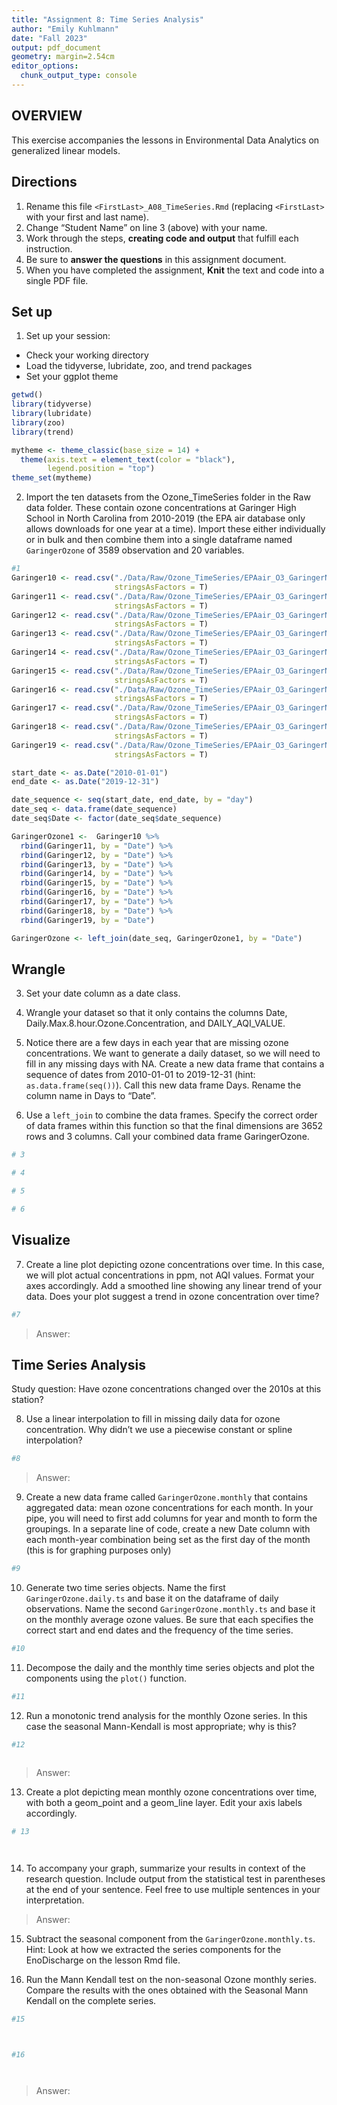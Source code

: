 ```yaml
---
title: "Assignment 8: Time Series Analysis"
author: "Emily Kuhlmann"
date: "Fall 2023"
output: pdf_document
geometry: margin=2.54cm
editor_options: 
  chunk_output_type: console
---
```


## OVERVIEW

This exercise accompanies the lessons in Environmental Data Analytics on generalized linear models. 

## Directions
1. Rename this file `<FirstLast>_A08_TimeSeries.Rmd` (replacing `<FirstLast>` with your first and last name).
2. Change "Student Name" on line 3 (above) with your name.
3. Work through the steps, **creating code and output** that fulfill each instruction.
4. Be sure to **answer the questions** in this assignment document.
5. When you have completed the assignment, **Knit** the text and code into a single PDF file.

## Set up 
1. Set up your session:

* Check your working directory
* Load the tidyverse, lubridate, zoo, and trend packages
* Set your ggplot theme

```r
getwd()
library(tidyverse)
library(lubridate)
library(zoo)
library(trend)

mytheme <- theme_classic(base_size = 14) +
  theme(axis.text = element_text(color = "black"), 
        legend.position = "top")
theme_set(mytheme)
```


2. Import the ten datasets from the Ozone_TimeSeries folder in the Raw data folder. These contain ozone concentrations at Garinger High School in North Carolina from 2010-2019 (the EPA air database only allows downloads for one year at a time). Import these either individually or in bulk and then combine them into a single dataframe named `GaringerOzone` of 3589 observation and 20 variables. 

```r
#1
Garinger10 <- read.csv("./Data/Raw/Ozone_TimeSeries/EPAair_O3_GaringerNC2010_raw.csv",
                       stringsAsFactors = T)
Garinger11 <- read.csv("./Data/Raw/Ozone_TimeSeries/EPAair_O3_GaringerNC2011_raw.csv",
                       stringsAsFactors = T)
Garinger12 <- read.csv("./Data/Raw/Ozone_TimeSeries/EPAair_O3_GaringerNC2012_raw.csv",
                       stringsAsFactors = T)
Garinger13 <- read.csv("./Data/Raw/Ozone_TimeSeries/EPAair_O3_GaringerNC2013_raw.csv",
                       stringsAsFactors = T)
Garinger14 <- read.csv("./Data/Raw/Ozone_TimeSeries/EPAair_O3_GaringerNC2014_raw.csv",
                       stringsAsFactors = T)
Garinger15 <- read.csv("./Data/Raw/Ozone_TimeSeries/EPAair_O3_GaringerNC2015_raw.csv",
                       stringsAsFactors = T)
Garinger16 <- read.csv("./Data/Raw/Ozone_TimeSeries/EPAair_O3_GaringerNC2016_raw.csv",
                       stringsAsFactors = T)
Garinger17 <- read.csv("./Data/Raw/Ozone_TimeSeries/EPAair_O3_GaringerNC2017_raw.csv",
                       stringsAsFactors = T)
Garinger18 <- read.csv("./Data/Raw/Ozone_TimeSeries/EPAair_O3_GaringerNC2018_raw.csv",
                       stringsAsFactors = T)
Garinger19 <- read.csv("./Data/Raw/Ozone_TimeSeries/EPAair_O3_GaringerNC2019_raw.csv",
                       stringsAsFactors = T)

start_date <- as.Date("2010-01-01")
end_date <- as.Date("2019-12-31")

date_sequence <- seq(start_date, end_date, by = "day")
date_seq <- data.frame(date_sequence)
date_seq$Date <- factor(date_seq$date_sequence)

GaringerOzone1 <-  Garinger10 %>% 
  rbind(Garinger11, by = "Date") %>% 
  rbind(Garinger12, by = "Date") %>%
  rbind(Garinger13, by = "Date") %>%
  rbind(Garinger14, by = "Date") %>%
  rbind(Garinger15, by = "Date") %>%
  rbind(Garinger16, by = "Date") %>%
  rbind(Garinger17, by = "Date") %>%
  rbind(Garinger18, by = "Date") %>%
  rbind(Garinger19, by = "Date")

GaringerOzone <- left_join(date_seq, GaringerOzone1, by = "Date")

```

## Wrangle

3. Set your date column as a date class.

4. Wrangle your dataset so that it only contains the columns Date, Daily.Max.8.hour.Ozone.Concentration, and DAILY_AQI_VALUE. 

5. Notice there are a few days in each year that are missing ozone concentrations. We want to generate a daily dataset, so we will need to fill in any missing days with NA. Create a new data frame that contains a sequence of dates from 2010-01-01 to 2019-12-31 (hint: `as.data.frame(seq())`). Call this new data frame Days. Rename the column name in Days to "Date".

6. Use a `left_join` to combine the data frames. Specify the correct order of data frames within this function so that the final dimensions are 3652 rows and 3 columns. Call your combined data frame GaringerOzone. 

```r
# 3

# 4

# 5

# 6


```

## Visualize

7. Create a line plot depicting ozone concentrations over time. In this case, we will plot actual concentrations in ppm, not AQI values. Format your axes accordingly. Add a smoothed line showing any linear trend of your data. Does your plot suggest a trend in ozone concentration over time?

```r
#7

```

>Answer:

## Time Series Analysis

Study question: Have ozone concentrations changed over the 2010s at this station? 

8. Use a linear interpolation to fill in missing daily data for ozone concentration. Why didn't we use a piecewise constant or spline interpolation?

```r
#8

```

> Answer: 


9. Create a new data frame called `GaringerOzone.monthly` that contains aggregated data: mean ozone concentrations for each month. In your pipe, you will need to first add columns for year and month to form the groupings. In a separate line of code, create a new Date column with each month-year combination being set as the first day of the month (this is for graphing purposes only)

```r
#9

```


10. Generate two time series objects. Name the first `GaringerOzone.daily.ts` and base it on the dataframe of daily observations. Name the second `GaringerOzone.monthly.ts` and base it on the monthly average ozone values. Be sure that each specifies the correct start and end dates and the frequency of the time series.

```r
#10

```


11. Decompose the daily and the monthly time series objects and plot the components using the `plot()` function.

```r
#11


```


12. Run a monotonic trend analysis for the monthly Ozone series. In this case the seasonal Mann-Kendall is most appropriate; why is this?

```r
#12



```

> Answer: 

13. Create a plot depicting mean monthly ozone concentrations over time, with both a geom_point and a geom_line layer. Edit your axis labels accordingly.

```r
# 13




```

14. To accompany your graph, summarize your results in context of the research question. Include output from the statistical test in parentheses at the end of your sentence. Feel free to use multiple sentences in your interpretation.

> Answer: 

15. Subtract the seasonal component from the `GaringerOzone.monthly.ts`. Hint: Look at how we extracted the series components for the EnoDischarge on the lesson Rmd file.

16. Run the Mann Kendall test on the non-seasonal Ozone monthly series. Compare the results with the ones obtained with the Seasonal Mann Kendall on the complete series.

```r
#15



#16




```

> Answer: 
